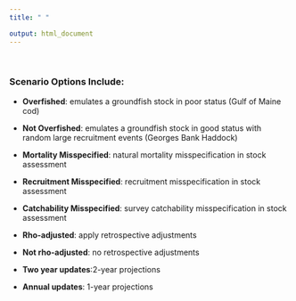 ```yaml
---
title: " "

output: html_document
---
```


<br>

### Scenario Options Include:  

- **Overfished**: emulates a groundfish stock in poor status (Gulf of Maine cod) <br>

- **Not Overfished**: emulates a groundfish stock in good status with random large recruitment events (Georges Bank Haddock) <br>

- **Mortality Misspecified**: natural mortality misspecification in stock assessment <br>

- **Recruitment Misspecified**: recruitment misspecification in stock assessment <br>

- **Catchability Misspecified**: survey catchability misspecification in stock assessment <br>

- **Rho-adjusted**: apply retrospective adjustments <br>

- **Not rho-adjusted**: no retrospective adjustments <br>

- **Two year updates**:2-year projections  <br>

- **Annual updates**: 1-year projections <br>

<br>

